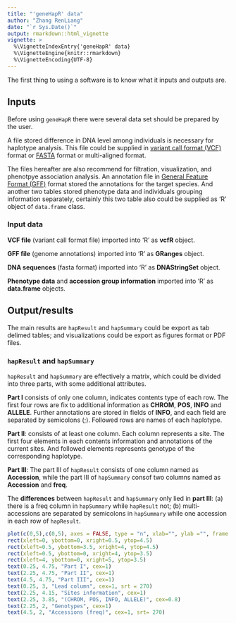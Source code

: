 ```yaml
---
title: "'geneHapR' data"
author: "Zhang RenLiang"
date: "`r Sys.Date()`"
output: rmarkdown::html_vignette
vignette: >
  %\VignetteIndexEntry{'geneHapR' data}
  %\VignetteEngine{knitr::rmarkdown}
  %\VignetteEncoding{UTF-8}
---
```


The first thing to using a software is to know what it inputs and outputs are.

## Inputs

Before using `geneHapR` there were several data set should be prepared by the user.

A file stored difference in DNA level among individuals is necessary for haplotype analysis. 
This file could be supplied in [variant call format (VCF)](https://learn.gencore.bio.nyu.edu/ngs-file-formats/vcf-format/ "VCF format at hts-specs") format or [FASTA](https://learn.gencore.bio.nyu.edu/ngs-file-formats/fastaa-format/) format or multi-aligned format.

The files hereafter are also recommend for filtration, visualization, and phenotpye association analysis. 
An annotation file in [General Feature Format (GFF)](https://learn.gencore.bio.nyu.edu/ngs-file-formats/gff3-format/) format stored the annotations for the target species. 
And another two tables stored phenotype data and individuals grouping information separately, 
certainly this two table also could be supplied as 'R' object of `data.frame` class.


### Input data
**VCF file** (variant call format file) imported into 'R' as **vcfR** object.

**GFF file** (genome annotations) imported into 'R' as **GRanges** object.

**DNA sequences** (fasta format) imported into 'R' as **DNAStringSet** object.

**Phenotype data** and **accession group information** imported into 'R' as **data.frame** objects.

## Output/results


The main results are `hapResult` and `hapSummary` could be export as tab delimed tables; and visualizations could be export as figures format or PDF files.

### `hapResult` and `hapSummary`

`hapResult` and `hapSummary` are effectively a matrix, which could be divided into three parts, with some additional attributes.

**Part I** consists of only one column, indicates contents type of each row. 
The first four rows are fix to additional information as **CHROM**, **POS**, **INFO** and **ALLELE**. 
Further annotations are stored in fields of **INFO**, and each field are separated by semicolons (;). 
Followed rows are names of each haplotype.

**Part II**: consists of at least one column.
Each column represents a site. The first four elements in each contents information and annotations of the current sites.
And followed elements represents genotype of the corresponding haplotype.

**Part III**: The part III of `hapResult` consists of one column named as **Accession**,
while the part III of `hapSummary` consof two columns named as **Accession** and **freq**.

The **differences** between `hapResult` and `hapSummary` only lied in **part III**:
(a) there is a freq column in `hapSummary` while `hapResult` not; 
(b) multi-accessions are separated by semicolons in `hapSummary` while one accession in each row of `hapResult`.


```r
plot(c(0,5),c(0,5), axes = FALSE, type = "n", xlab="", ylab ="", frame.plot = F)
rect(xleft=0, ybottom=0, xright=0.5, ytop=4.5)
rect(xleft=0.5, ybottom=3.5, xright=4, ytop=4.5)
rect(xleft=0.5, ybottom=0, xright=4, ytop=3.5)
rect(xleft=4, ybottom=0, xright=5, ytop=3.5)
text(0.25, 4.75, "Part I", cex=1)
text(2.25, 4.75, "Part II", cex=1)
text(4.5, 4.75, "Part III", cex=1)
text(0.25, 3, "Lead column", cex=1, srt = 270)
text(2.25, 4.15, "Sites information", cex=1)
text(2.25, 3.85, "(CHROM, POS, INFO, ALLELE)", cex=0.8)
text(2.25, 2, "Genotypes", cex=1)
text(4.5, 2, "Accessions (freq)", cex=1, srt= 270)
```

